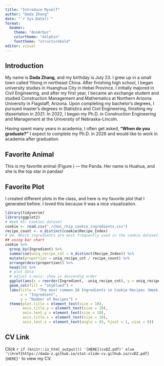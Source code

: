 ```yaml
---
title: "Introduce Myself"
author: "Dada Zhang"
date: "`r Sys.Date()`"
format:
  beamer:
    theme: "AnnArbor"
    colortheme: "dolphin"
    fonttheme: "structurebold"
editor: visual
---
```


## Introduction

\textcolor{blue}{Hello!}

My name is **Dada Zhang**, and my birthday is July 23. I grew up in a small town called Yitong in northeast China. After finishing high school, I began university studies in Huanghua City in Hebei Province. I initially majored in Civil Engineering, and after my first year, I became an exchange student and studied Construction Management and Mathematics at Northern Arizona University in Flagstaff, Arizona. Upon completing my bachelor's degrees, I pursued master's degrees in Statistics and Civil Engineering, finishing my dissertation in 2021. In 2022, I began my Ph.D. in Construction Engineering and Management at the University of Nebraska-Lincoln.

Having spent many years in academia, I often get asked, **"When do you graduate?"** I expect to complete my Ph.D. in 2026 and would like to work in academia after graduation.

## Favorite Animal

This is my favorite animal (Figure \ref{fig:panda}) — the Panda. Her name is Huahua, and she is the top star in pandas!

```{=tex}
\begin{figure}
  \centering
  \includegraphics[width=0.35\textwidth]{./panda_huahua.jpg}
  \caption{Huahua panda.}
  \label{fig:panda}
\end{figure}
```
## Favorite Plot

I created different plots in the class, and here is my favorite plot that I generated before. I loved this because it was a nice visualization.

```r
library(tidyverse)
library(ggplot2)
# Week 05: Cookies dataset
cookie <- read.csv("./choc_chip_cookie_ingredients.csv")
recipe_count <- n_distinct(cookie$Recipe_Index)
# Q4. Which ingredients are most frequently used in the cookie dataset? 
## using bar chart
cookie %>% 
  group_by(Ingredient) %>%
  summarise(uniq_recipe_cnt = n_distinct(Recipe_Index)) %>%
  mutate(proportion = uniq_recipe_cnt / recipe_count) %>%
  arrange(desc(proportion)) %>%
  head(20) %>%
  # plot data
  # adjust x-axis: show in descendig order
  ggplot(aes(x = reorder(Ingredient, -uniq_recipe_cnt), y = uniq_recipe_cnt)) +
  geom_col(fill = "skyblue3") +
  labs(title = "The most common 20 Ingredients in Cookie Recipes (Week 5 Cookie Dataset)",
       x = "Ingredient",
       y = "Number of Recipes") +
  theme(plot.title = element_text(size = 10),
        axis.title.y = element_text(size = 10),
        axis.text.y = element_text(size = 10),
        axis.title.x = element_text(size = 10),
        axis.text.x = element_text(angle = 45, hjust = 1, size = 8))
```

## CV Link

<!-- Click it to view my CV. [HERE](cvDZ.pdf).  -->

Click `r if (knitr::is_html_output()) '[HERE](cvDZ.pdf)' else '\\href{https://dada-z.github.io/stat-slide-cv.github.io/cvDZ.pdf}{HERE}'` to view my CV.
